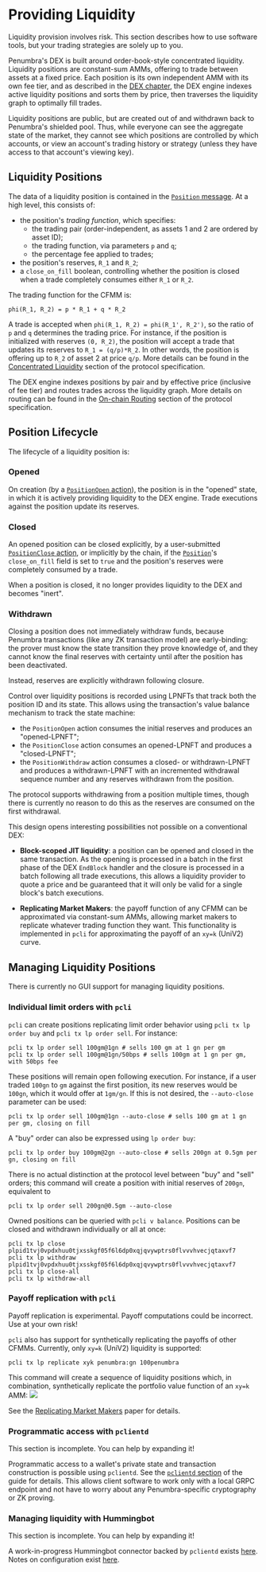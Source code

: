 
# Providing Liquidity

<Callout type="warning" emoji="⚠️">
  Liquidity provision involves risk. This section describes how to use software tools, but your trading strategies are solely up to you.
</Callout>

Penumbra's DEX is built around order-book-style concentrated liquidity.
Liquidity positions are constant-sum AMMs, offering to trade between assets at a
fixed price.  Each position is its own independent AMM with its own fee tier,
and as described in the [DEX chapter](./dex.mdx), the DEX engine indexes active
liquidity positions and sorts them by price, then traverses the liquidity graph
to optimally fill trades. 

Liquidity positions are public, but are created out of and withdrawn back to
Penumbra's shielded pool. Thus, while everyone can see the aggregate state of
the market, they cannot see which positions are controlled by which accounts, or
view an account's trading history or strategy (unless they have access to that
account's viewing key).

## Liquidity Positions

The data of a liquidity position is contained in the [`Position`
message](https://buf.build/penumbra-zone/penumbra/docs/main:penumbra.core.component.dex.v1#penumbra.core.component.dex.v1.Position).
At a high level, this consists of:

- the position's _trading function_, which specifies:
  - the trading pair (order-independent, as assets 1 and 2 are ordered by asset ID);
  - the trading function, via parameters `p` and `q`;
  - the percentage fee applied to trades;
- the position's reserves, `R_1` and `R_2`;
- a `close_on_fill` boolean, controlling whether the position is closed when a trade completely consumes either `R_1` or `R_2`.

The trading function for the CFMM is:
```
phi(R_1, R_2) = p * R_1 + q * R_2
```

A trade is accepted when `phi(R_1, R_2) = phi(R_1', R_2')`, so the ratio of `p`
and `q` determines the trading price. For instance, if the position is
initialized with reserves `(0, R_2)`, the position will accept a trade that
updates its reserves to `R_1 = (q/p)*R_2`. In other words, the position is
offering up to `R_2` of asset 2 at price `q/p`. More details can be found in the
[Concentrated
Liquidity](https://protocol.penumbra.zone/main/dex/concentrated_liquidity.html)
section of the protocol specification.

The DEX engine indexes positions by pair and by effective price (inclusive of
fee tier) and routes trades across the liquidity graph. More details on routing
can be found in the [On-chain
Routing](https://protocol.penumbra.zone/main/dex/routing.html) section of the
protocol specification.

## Position Lifecycle

The lifecycle of a liquidity position is:
<Steps>

### Opened

On creation (by a [`PositionOpen` action][poa]), the position is in the "opened" state, in which it is actively
providing liquidity to the DEX engine. Trade executions against the position
update its reserves.

### Closed

An opened position can be closed explicitly, by a user-submitted
[`PositionClose` action][pca], or implicitly by the chain, if the [`Position`][position_proto]'s
`close_on_fill` field is set to `true` and the position's reserves were completely consumed by a trade.

When a position is closed, it no longer provides liquidity to the DEX and becomes "inert".

### Withdrawn

Closing a position does not immediately withdraw funds, because Penumbra
transactions (like any ZK transaction model) are early-binding: the prover must
know the state transition they prove knowledge of, and they cannot know the
final reserves with certainty until after the position has been deactivated.

Instead, reserves are explicitly withdrawn following closure. 

</Steps>

Control over liquidity positions is recorded using LPNFTs that track both the
position ID and its state. This allows using the transaction's value balance mechanism to
track the state machine:

- the `PositionOpen` action consumes the initial reserves and produces an "opened-LPNFT";
- the `PositionClose` action consumes an opened-LPNFT and produces a "closed-LPNFT";
- the `PositionWithdraw` action consumes a closed- or withdrawn-LPNFT and produces a withdrawn-LPNFT with an incremented withdrawal sequence number and any reserves withdrawn from the position.

The protocol supports withdrawing from a position multiple times, though there
is currently no reason to do this as the reserves are consumed on the first
withdrawal.  

This design opens interesting possibilities not possible on a conventional DEX:

- **Block-scoped JIT liquidity**: a position can be opened and closed in the same transaction. As the opening is processed in a batch in the first phase of the DEX `EndBlock` handler and the closure is processed in a batch following all trade executions, this allows a liquidity provider to quote a price and be guaranteed that it will only be valid for a single block's batch executions.

- **Replicating Market Makers**: the payoff function of any CFMM can be approximated via constant-sum AMMs, allowing market makers to replicate whatever trading function they want. This functionality is implemented in `pcli` for approximating the payoff of an `xy=k` (UniV2) curve.

[poa]: https://buf.build/penumbra-zone/penumbra/docs/main:penumbra.core.component.dex.v1#penumbra.core.component.dex.v1.PositionOpen
[pca]: https://buf.build/penumbra-zone/penumbra/docs/main:penumbra.core.component.dex.v1#penumbra.core.component.dex.v1.PositionClose
[position_proto]: https://buf.build/penumbra-zone/penumbra/docs/main:penumbra.core.component.dex.v1#penumbra.core.component.dex.v1.Position

## Managing Liquidity Positions
<Callout type="info" emoji="ℹ️">
  There is currently no GUI support for managing liquidity positions.
</Callout>

### Individual limit orders with `pcli`

`pcli` can create positions replicating limit order behavior using `pcli tx lp order buy` and `pcli tx lp order sell`. For instance:
```
pcli tx lp order sell 100gm@1gn # sells 100 gm at 1 gn per gm
pcli tx lp order sell 100gm@1gn/50bps # sells 100gm at 1 gn per gm, with 50bps fee
```
These positions will remain open following execution. For instance, if a user traded `100gn` to `gm` against the first position, its new reserves would be `100gn`, which it would offer at `1gm/gn`. If this is not desired, the `--auto-close` parameter can be used:
```
pcli tx lp order sell 100gm@1gn --auto-close # sells 100 gm at 1 gn per gm, closing on fill
```
A "buy" order can also be expressed using `lp order buy`:
```
pcli tx lp order buy 100gm@2gn --auto-close # sells 200gn at 0.5gm per gn, closing on fill
```
There is no actual distinction at the protocol level between "buy" and "sell"
orders; this command will create a position with initial reserves of `200gn`,
equivalent to
```
pcli tx lp order sell 200gn@0.5gm --auto-close
```
Owned positions can be queried with `pcli v balance`.
Positions can be closed and withdrawn individually or all at once:
```
pcli tx lp close plpid1tvj0vpdxhuu0tjxsskgf05f6l6dp0xqjqvywptrs0flvvvhvecjqtaxvf7
pcli tx lp withdraw plpid1tvj0vpdxhuu0tjxsskgf05f6l6dp0xqjqvywptrs0flvvvhvecjqtaxvf7
pcli tx lp close-all
pcli tx lp withdraw-all
```

### Payoff replication with `pcli`

<Callout type="warning" emoji="⚠️">
Payoff replication is experimental. Payoff computations could be incorrect. Use at your own risk!
</Callout>

`pcli` also has support for synthetically replicating the payoffs of other CFMMs. Currently, only `xy=k` (UniV2) liquidity is supported:
```
pcli tx lp replicate xyk penumbra:gn 100penumbra
```
This command will create a sequence of liquidity positions which, in combination, synthetically replicate the portfolio value function of an `xy=k` AMM:
<picture>
  <img src="./images/pvf-xyk.png" />
</picture>

See the [Replicating Market Makers](https://arxiv.org/abs/2103.14769) paper for
details.

### Programmatic access with `pclientd`

<Callout emoji="💡">
This section is incomplete. You can help by expanding it!
</Callout>

Programmatic access to a wallet's private state and transaction construction is
possible using `pclientd`. See the [`pclientd` section](./node/pclientd.md) of
the guide for details. This allows client software to work only with a local
GRPC endpoint and not have to worry about any Penumbra-specific cryptography or
ZK proving.

### Managing liquidity with Hummingbot

<Callout emoji="💡">
This section is incomplete. You can help by expanding it!
</Callout>

A work-in-progress Hummingbot connector backed by `pclientd` exists
[here](https://github.com/Se7en-Seas/hummingbot/tree/penunumbra-integration).
Notes on configuration exist
[here](https://github.com/Se7en-Seas/hummingbot/blob/penunumbra-integration/README_Penumbra_Osiris.md).
